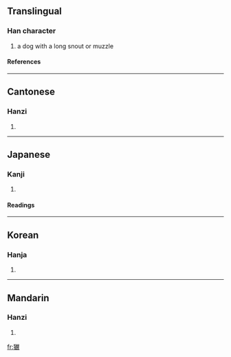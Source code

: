 ==Translingual==
===Han character===
{{Han char|rn=94|rad=犬|as=20|sn=23|four=4624<sub>8</sub>|canj=大竹口口大 (KHRRK)}}
# a dog with a long snout or muzzle
====References====
{{Han ref|kx=0722.010|dkj=20804|dj=1134.010|hdz=21378.160|uh=7381|ud=29569|bh=F7E8|bd=63464}}

----
==Cantonese==
===Hanzi===
{{yue-hanzi|jyut=|y=him2}}
# {{defn|Cantonese}}

----
==Japanese==
===Kanji===
{{ja-kanji|grade=|rs=犬20}}
# {{defn|Japanese}} 
====Readings====
{{ja-readings|on=[[けん]] (ken), [[れん]] (ren)|kun=}}

----
==Korean==
===Hanja===
{{ko-hanja|hangeul=험|eumhun=오랑캐 이름|rv=heom|mr=hŏm|y=hem}}
# {{defn|Korean}}

----
==Mandarin==
===Hanzi===
{{cmn-hanzi|pin=[[xiǎn]] ([[xian3]]), [[xuàn]] ([[xuan4]])|wg=hsien<sup>3</sup>, hsüan<sup>4</sup>}}
# {{defn|Mandarin}}

[[fr:玁]]